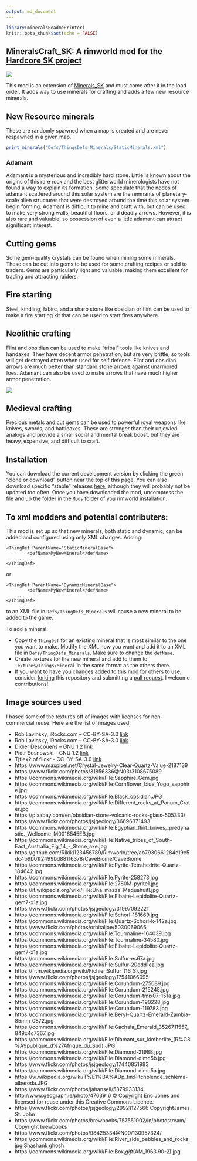```yaml
---
output: md_document
---
```


```r
library(mineralsReadmePrinter)
knitr::opts_chunk$set(echo = FALSE)
```



## MineralsCraft_SK: A rimworld mod for the [Hardcore SK project](https://github.com/skyarkhangel/Hardcore-SK)

![](About/Preview.jpg)

This mod is an extension of [Minerals_SK](https://github.com/zachary-foster/Minerals_SK) and must come after it in the load order.
It adds way to use minerals for crafting and adds a few new resource minerals.

## New Resource minerals

These are randomly spawned when a map is created and are never respawned in a given map.

```r
print_minerals("Defs/ThingsDefs_Minerals/StaticMinerals.xml")
```

### Adamant

Adamant is a mysterious and incredibly hard stone.
Little is known about the origins of this rare rock and the best
glitterworld minerologists have not found a way to explain its
formation. Some speculate that the nodes of adamant scattered around
this solar system are the remnants of planetary-scale alien structures
that were destroyed around the time this solar system begin forming.
Adamant is difficult to mine and craft with, but can be used to make
very strong walls, beautiful floors, and deadly arrows. However, it is
also rare and valuable, so possession of even a little adamant can
attract significant interest.


## Cutting gems

Some gem-quality crystals can be found when mining some minerals.
These can be cut into gems to be used for some crafting recipes or sold to traders.
Gems are particularly light and valuable, making them excellent for trading and attracting raiders.  


## Fire starting

Steel, kindling, fabirc, and a sharp stone like obsidian or flint can be used to make a fire starting kit that can be used to start fires anywhere.


## Neolithic crafting

Flint and obsidian can be used to make "tribal" tools like knives and handaxes.
They have decent armor penetration, but are very brittle, so tools will get destroyed often when used for self defense.
Flint and obsidian arrows are much better than standard stone arrows against unarmored foes.
Adamant can also be used to make arrows that have much higher armor penetration.

![](readme_images/NeolithicCrafting.jpg)


## Medieval crafting

Precious metals and cut gems can be used to powerful royal weapons like knives, swords, and battleaxes.
These are stronger than their unjewled analogs and provide a small social and mental break boost, but they are heavy, expensive, and difficult to craft.

## Installation

You can download the current development version by clicking the green "clone or download" button near the top of this page. You can also download specific "stable" releases [here](https://github.com/zachary-foster/MineralsCraft_SK/releases), although they will probably not be updated too often. Once you have downloaded the mod, uncompress the file and up the folder in the `Mods` folder of you rimworld installation.

## To xml modders and potential contributers:

This mod is set up so that new minerals, both static and dynamic, can be added and configured using only XML changes.
Adding:

```
<ThingDef ParentName="StaticMineralBase">
		<defName>MyNewMineral</defName>
    ...
</ThingDef>
```

or

```
<ThingDef ParentName="DynamicMineralBase">
		<defName>MyNewMineral</defName>
    ...
</ThingDef>
```

to an XML file in `Defs/ThingDefs_Minerals` will cause a new mineral to be added to the game.

To add a mineral: 

* Copy the `ThingDef` for an existing mineral that is most similar to the one you want to make. Modify the XML how you want and add it to an XML file in `Defs/ThingDefs_Minerals`. Make sure to change the `defName`.
* Create textures for the new mineral and add to them to `Textures/Things/Mineral` in the same format as the others there.
* If you want to have you changes added to this mod for others to use, consider [forking](https://help.github.com/articles/fork-a-repo/) this repository and submitting a [pull request](https://help.github.com/articles/about-pull-requests/). I welcome contributions!


## Image sources used

I based some of the textures off of images with licenses for non-commercial reuse.
Here are the list of images used:

* Rob Lavinsky, iRocks.com – CC-BY-SA-3.0 [link](https://commons.wikimedia.org/wiki/File:Elbaite-Quartz-Albite-164061.jpg)
* Rob Lavinsky, iRocks.com – CC-BY-SA-3.0 [link](https://commons.wikimedia.org/wiki/File:Elbaite-Lepidolite-Quartz-gem7-x1c.jpg)
* Didier Descouens – GNU 1.2 [link](https://commons.wikimedia.org/wiki/File:Selpologne.jpg)
* Piotr Sosnowski – GNU 1.2 [link](https://commons.wikimedia.org/wiki/File:Halite-crystals2.jpg)
* Tjflex2 of flickr - CC-BY-SA-3.0 [link](https://www.flickr.com/photos/tjflex/358359211)
* https://www.maxpixel.net/Crystal-Jewelry-Clear-Quartz-Value-2187139
* https://www.flickr.com/photos/31856336@N03/3108675089
* https://commons.wikimedia.org/wiki/File:Sapphire_Gem.jpg
* https://commons.wikimedia.org/wiki/File:Cornflower_blue_Yogo_sapphire.jpg
* https://commons.wikimedia.org/wiki/File:Black_obsidian.JPG
* https://commons.wikimedia.org/wiki/File:Different_rocks_at_Panum_Crater.jpg
* https://pixabay.com/en/obsidian-stone-volcanic-rocks-glass-505333/
* https://www.flickr.com/photos/jsjgeology/36696371493
* https://commons.wikimedia.org/wiki/File:Egyptian_flint_knives,_predynastic._Wellcome_M0016545EB.jpg
* https://commons.wikimedia.org/wiki/File:Native_tribes_of_South-East_Australia_Fig_14_-_Stone_axe.jpg
*  https://github.com/Rikiki123456789/Rimworld/tree/ab7930661284c19e5dc4b9b01f2499bd88116378/CaveBiome/CaveBiome
* https://commons.wikimedia.org/wiki/File:Pyrite-Tetrahedrite-Quartz-184642.jpg
* https://commons.wikimedia.org/wiki/File:Pyrite-258273.jpg
* https://commons.wikimedia.org/wiki/File:2780M-pyrite1.jpg
* https://it.wikipedia.org/wiki/File:Una_mazza_Maquahuitl.jpg
* https://commons.wikimedia.org/wiki/File:Elbaite-Lepidolite-Quartz-gem7-x1a.jpg
* https://www.flickr.com/photos/jsjgeology/31997092221
* https://commons.wikimedia.org/wiki/File:Schorl-181669.jpg
* https://commons.wikimedia.org/wiki/File:Quartz-Schorl-k-142a.jpg
* https://www.flickr.com/photos/orbitaljoe/5030069066
* https://commons.wikimedia.org/wiki/File:Tourmaline-164039.jpg
* https://commons.wikimedia.org/wiki/File:Tourmaline-34580.jpg
* https://commons.wikimedia.org/wiki/File:Elbaite-Lepidolite-Quartz-gem7-x1a.jpg
* https://commons.wikimedia.org/wiki/File:Sulfur-es67a.jpg
* https://commons.wikimedia.org/wiki/File:Sulfur-20edd1ea.jpg
* https://fr.m.wikipedia.org/wiki/Fichier:Sulfur_(16_S).jpg
* https://www.flickr.com/photos/jsjgeology/17541066095
* https://commons.wikimedia.org/wiki/File:Corundum-275089.jpg
* https://commons.wikimedia.org/wiki/File:Corundum-215245.jpg
* https://commons.wikimedia.org/wiki/File:Corundum-tmix07-151a.jpg
* https://commons.wikimedia.org/wiki/File:Corundum-190228.jpg
* https://commons.wikimedia.org/wiki/File:Corundum-119783.jpg
* https://commons.wikimedia.org/wiki/File:Beryl-Quartz-Emerald-Zambia-85mm_0872.jpg
* https://commons.wikimedia.org/wiki/File:Gachala_Emerald_3526711557_849c4c7367.jpg
* https://commons.wikimedia.org/wiki/File:Diamant_sur_kimberlite_(R%C3%A9publique_d%27Afrique_du_Sud).JPG
* https://commons.wikimedia.org/wiki/File:Diamond-21988.jpg
* https://commons.wikimedia.org/wiki/File:Diamond-dimd5b.jpg  
* https://www.flickr.com/photos/jsjgeology/17440851983
* https://commons.wikimedia.org/wiki/File:Diamond-dimd5a.jpg
* https://vi.wikipedia.org/wiki/T%E1%BA%ADp_tin:Pitchblende_schlema-alberoda.JPG
* https://www.flickr.com/photos/jahansell/5379933134
* http://www.geograph.ie/photo/4763916 © Copyright Eric Jones and licensed for reuse under this Creative Commons Licence.
* https://www.flickr.com/photos/jsjgeology/29921127566 CopyrightJames St. John
* https://www.flickr.com/photos/brewbooks/757551002/in/photostream/ Copyright brewbooks
* https://www.flickr.com/photos/98425334@N00/130957324/
* https://commons.wikimedia.org/wiki/File:River_side_pebbles_and_rocks.jpg Shashank ghosh
* https://commons.wikimedia.org/wiki/File:Box,_gift_(AM_1963.90-2).jpg

